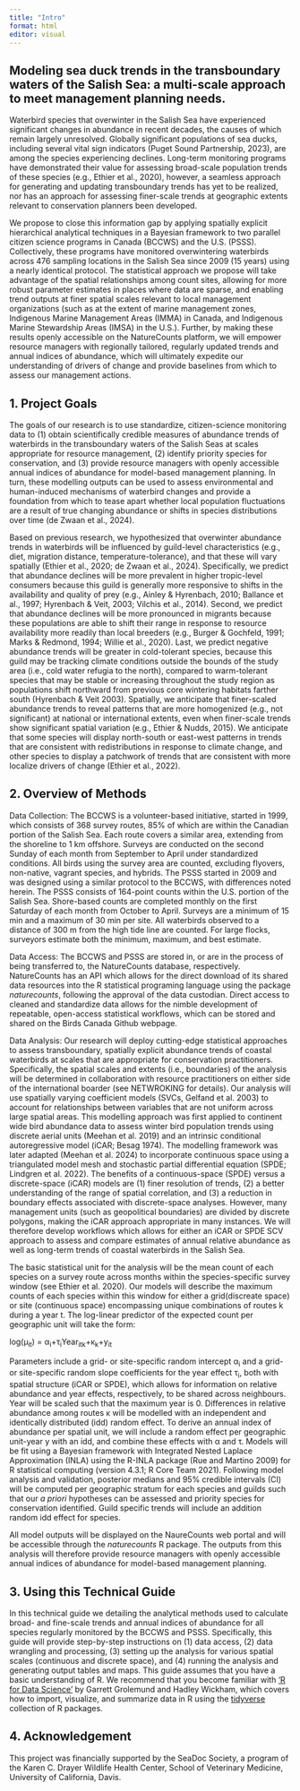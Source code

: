 ```yaml
---
title: "Intro"
format: html
editor: visual
---
```


## **Modeling sea duck trends in the transboundary waters of the Salish Sea: a multi-scale approach to meet management planning needs.**

Waterbird species that overwinter in the Salish Sea have experienced significant changes in abundance in recent decades, the causes of which remain largely unresolved. Globally significant populations of sea ducks, including several vital sign indicators (Puget Sound Partnership, 2023), are among the species experiencing declines. Long-term monitoring programs have demonstrated their value for assessing broad-scale population trends of these species (e.g., Ethier et al., 2020), however, a seamless approach for generating and updating transboundary trends has yet to be realized, nor has an approach for assessing finer-scale trends at geographic extents relevant to conservation planners been developed.

We propose to close this information gap by applying spatially explicit hierarchical analytical techniques in a Bayesian framework to two parallel citizen science programs in Canada (BCCWS) and the U.S. (PSSS). Collectively, these programs have monitored overwintering waterbirds across 476 sampling locations in the Salish Sea since 2009 (15 years) using a nearly identical protocol. The statistical approach we propose will take advantage of the spatial relationships among count sites, allowing for more robust parameter estimates in places where data are sparse, and enabling trend outputs at finer spatial scales relevant to local management organizations (such as at the extent of marine management zones, Indigenous Marine Management Areas (IMMA) in Canada, and Indigenous Marine Stewardship Areas (IMSA) in the U.S.). Further, by making these results openly accessible on the NatureCounts platform, we will empower resource managers with regionally tailored, regularly updated trends and annual indices of abundance, which will ultimately expedite our understanding of drivers of change and provide baselines from which to assess our management actions.

## 1. Project Goals

The goals of our research is to use standardize, citizen-science monitoring data to (1) obtain scientifically credible measures of abundance trends of waterbirds in the transboundary waters of the Salish Seas at scales appropriate for resource management, (2) identify priority species for conservation, and (3) provide resource managers with openly accessible annual indices of abundance for model-based management planning. In turn, these modelling outputs can be used to assess environmental and human-induced mechanisms of waterbird changes and provide a foundation from which to tease apart whether local population fluctuations are a result of true changing abundance or shifts in species distributions over time (de Zwaan et al., 2024).

Based on previous research, we hypothesized that overwinter abundance trends in waterbirds will be influenced by guild-level characteristics (e.g., diet, migration distance, temperature-tolerance), and that these will vary spatially (Ethier et al., 2020; de Zwaan et al., 2024). Specifically, we predict that abundance declines will be more prevalent in higher tropic-level consumers because this guild is generally more responsive to shifts in the availability and quality of prey (e.g., Ainley & Hyrenbach, 2010; Ballance et al., 1997; Hyrenbach & Veit, 2003; Vilchis et al., 2014). Second, we predict that abundance declines will be more pronounced in migrants because these populations are able to shift their range in response to resource availability more readily than local breeders (e.g., Burger & Gochfeld, 1991; Marks & Redmond, 1994; Willie et al., 2020). Last, we predict negative abundance trends will be greater in cold-tolerant species, because this guild may be tracking climate conditions outside the bounds of the study area (i.e., cold water refugia to the north), compared to warm-tolerant species that may be stable or increasing throughout the study region as populations shift northward from previous core wintering habitats farther south (Hyrenbach & Veit 2003). Spatially, we anticipate that finer-scaled abundance trends to reveal patterns that are more homogenized (e.g., not significant) at national or international extents, even when finer-scale trends show significant spatial variation (e.g., Ethier & Nudds, 2015). We anticipate that some species will display north-south or east-west patterns in trends that are consistent with redistributions in response to climate change, and other species to display a patchwork of trends that are consistent with more localize drivers of change (Ethier et al., 2022).

## 2. Overview of Methods

Data Collection: The BCCWS is a volunteer-based initiative, started in 1999, which consists of 368 survey routes, 85% of which are within the Canadian portion of the Salish Sea. Each route covers a similar area, extending from the shoreline to 1 km offshore. Surveys are conducted on the second Sunday of each month from September to April under standardized conditions. All birds using the survey area are counted, excluding flyovers, non-native, vagrant species, and hybrids. The PSSS started in 2009 and was designed using a similar protocol to the BCCWS, with differences noted herein. The PSSS consists of 164-point counts within the U.S. portion of the Salish Sea. Shore-based counts are completed monthly on the first Saturday of each month from October to April. Surveys are a minimum of 15 min and a maximum of 30 min per site. All waterbirds observed to a distance of 300 m from the high tide line are counted. For large flocks, surveyors estimate both the minimum, maximum, and best estimate.

Data Access: The BCCWS and PSSS are stored in, or are in the process of being transferred to, the NatureCounts database, respectively. NatureCounts has an API which allows for the direct download of its shared data resources into the R statistical programing language using the package *naturecounts*, following the approval of the data custodian. Direct access to cleaned and standardize data allows for the nimble development of repeatable, open-access statistical workflows, which can be stored and shared on the Birds Canada Github webpage.

Data Analysis: Our research will deploy cutting-edge statistical approaches to assess transboundary, spatially explicit abundance trends of coastal waterbirds at scales that are appropriate for conservation practitioners. Specifically, the spatial scales and extents (i.e., boundaries) of the analysis will be determined in collaboration with resource practitioners on either side of the international boarder (see NETWROKING for details). Our analysis will use spatially varying coefficient models (SVCs, Gelfand et al. 2003) to account for relationships between variables that are not uniform across large spatial areas. This modelling approach was first applied to continent wide bird abundance data to assess winter bird population trends using discrete aerial units (Meehan et al. 2019) and an intrinsic conditional autoregressive model (iCAR; Besag 1974). The modelling framework was later adapted (Meehan et al. 2024) to incorporate continuous space using a triangulated model mesh and stochastic partial differential equation (SPDE; Lindgren et al. 2022). The benefits of a continuous-space (SPDE) versus a discrete-space (iCAR) models are (1) finer resolution of trends, (2) a better understanding of the range of spatial correlation, and (3) a reduction in boundary effects associated with discrete-space analyses. However, many management units (such as geopolitical boundaries) are divided by discrete polygons, making the iCAR approach appropriate in many instances. We will therefore develop workflows which allows for either an iCAR or SPDE SCV approach to assess and compare estimates of annual relative abundance as well as long-term trends of coastal waterbirds in the Salish Sea.

The basic statistical unit for the analysis will be the mean count of each species on a survey route across months within the species-specific survey window (see Ethier et al. 2020). Our models will describe the maximum counts of each species within this window for either a grid(discreate space) or site (continuous space) encompassing unique combinations of routes k during a year t. The log-linear predictor of the expected count per geographic unit will take the form:

log(µ~it~) = α~i~+τ~i~Year~itk~+κ~k~+y~it~

Parameters include a grid- or site-specific random intercept α~i~ and a grid- or site-specific random slope coefficients for the year effect τ~i~, both with spatial structure (iCAR or SPDE), which allows for information on relative abundance and year effects, respectively, to be shared across neighbours. Year will be scaled such that the maximum year is 0. Differences in relative abundance among routes κ will be modelled with an independent and identically distributed (idd) random effect. To derive an annual index of abundance per spatial unit, we will include a random effect per geographic unit-year y with an idd, and combine these effects with α and τ. Models will be fit using a Bayesian framework with Integrated Nested Laplace Approximation (INLA) using the R-INLA package (Rue and Martino 2009) for R statistical computing (version 4.3.1; R Core Team 2021). Following model analysis and validation, posterior medians and 95% credible intervals (CI) will be computed per geographic stratum for each species and guilds such that our *a priori* hypotheses can be assessed and priority species for conservation identified. Guild specific trends will include an addition random idd effect for species.

All model outputs will be displayed on the NaureCounts web portal and will be accessible through the *naturecounts* R package. The outputs from this analysis will therefore provide resource managers with openly accessible annual indices of abundance for model-based management planning.

## 3. Using this Technical Guide 

In this technical guide we detailing the analytical methods used to calculate broad- and fine-scale trends and annual indices of abundance for all species regularly monitored by the BCCWS and PSSS. Specifically, this guide will provide step-by-step instructions on (1) data access, (2) data wrangling and processing, (3) setting up the analysis for various spatial scales (continuous and discrete space), and (4) running the analysis and generating output tables and maps. This guide assumes that you have a basic understanding of R. We recommend that you become familiar with [‘R for Data Science’](http://r4ds.had.co.nz/) by Garrett Grolemund and Hadley Wickham, which covers how to import, visualize, and summarize data in R using the [tidyverse](https://www.tidyverse.org/) collection of R packages.

## 4. Acknowledgement

This project was financially supported by the SeaDoc Society, a program of the Karen C. Drayer Wildlife Health Center, School of Veterinary Medicine, University of California, Davis.
